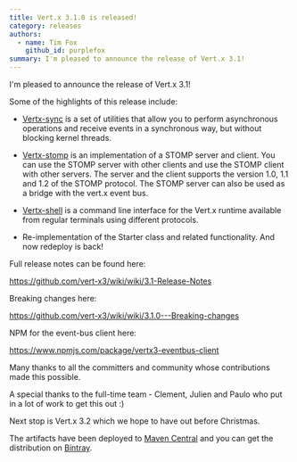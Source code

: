 ```yaml
---
title: Vert.x 3.1.0 is released!
category: releases
authors:
  - name: Tim Fox
    github_id: purplefox
summary: I'm pleased to announce the release of Vert.x 3.1!
---
```


I'm pleased to announce the release of Vert.x 3.1!

Some of the highlights of this release include:

* [Vertx-sync](http://vertx.io/docs/vertx-sync/java/) is a set of utilities that allow you to perform asynchronous
operations and receive events in a synchronous way, but without blocking kernel threads.

* [Vertx-stomp](http://vertx.io/docs/vertx-stomp/java/) is an implementation of a STOMP server and client.
You can use the STOMP server with other clients and use the STOMP client with other servers.
The server and the client supports the version 1.0, 1.1 and 1.2 of the STOMP protocol.
The STOMP server can also be used as a bridge with the
vert.x event bus.

* [Vertx-shell](http://vertx.io/docs/vertx-shell/java/) is a command line interface for the Vert.x runtime available from
regular terminals using different protocols.

* Re-implementation of the Starter class and related functionality. And now redeploy is back!

Full release notes can be found here:

https://github.com/vert-x3/wiki/wiki/3.1-Release-Notes

Breaking changes here:

https://github.com/vert-x3/wiki/wiki/3.1.0---Breaking-changes

NPM for the event-bus client here:

https://www.npmjs.com/package/vertx3-eventbus-client

Many thanks to all the committers and community whose contributions made this possible.

A special thanks to the full-time team - Clement, Julien and Paulo who put in a lot of work to get this out :)

Next stop is Vert.x 3.2 which we hope to have out before Christmas.

The artifacts have been deployed to [Maven Central](http://search.maven.org/#search%7Cga%7C1%7Cg%3A%22io.vertx%22%20AND%20v%3A%223.1.0%22)
 and you can get the distribution on [Bintray](https://bintray.com/vertx/downloads/distribution/3.1.0/view).
